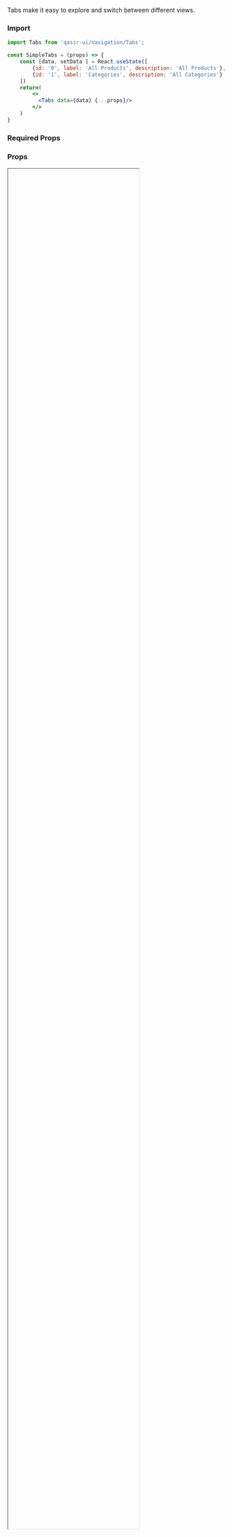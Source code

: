 

<Meta title="Components/Navigation/Tabs"/>


<Title>Simple Tabs</Title>

<Subtitle>Tabs make it easy to explore and switch between different views.
</Subtitle>

<SimpleTabs />


### Import 
```js
import Tabs from 'qasir-ui/navigation/Tabs';
```

```jsx
const SimpleTabs = (props) => {
    const [data, setData ] = React.useState([
        {id: '0', label: 'All Products', description: 'All Products'},
        {id: '1', label: 'Categories', description: 'All Categories'}
    ])
    return(
        <>
          <Tabs data={data} {...props}/>
        </>
    )
}

```



### Required Props
<ArgsTable of={SimpleTabs} />

### Props

<IFrame url="https://material-ui.com/api/tabs/#props" height="80%" defaultCollapsed />

### Design

<Figma
  url="https://www.figma.com/file/gBOrYt3aAEcgk2QZDPrWKCIl/Qasir-Design-System?node-id=2409%3A861"
  height="50%"
  defaultCollapsed
/>